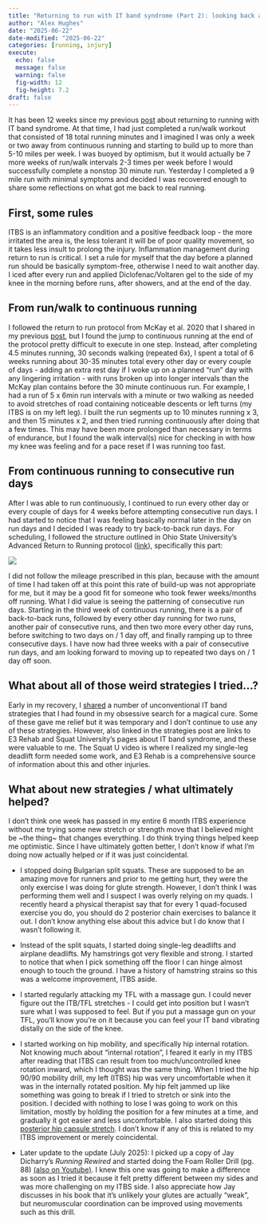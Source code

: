 ```yaml
---
title: "Returning to run with IT band syndrome (Part 2): looking back at what actually got me through"
author: "Alex Hughes"
date: "2025-06-22"
date-modified: "2025-06-22"
categories: [running, injury]
execute:
  echo: false
  message: false
  warning: false
  fig-width: 12
  fig-height: 7.2
draft: false
---
```


It has been 12 weeks since my previous [post](../it-band-return-to-run/index.html) about returning to running with IT band syndrome. At that time, I had just completed a run/walk workout that consisted of 18 total running minutes and I imagined I was only a week or two away from continuous running and starting to build up to more than 5-10 miles per week. I was buoyed by optimism, but it would actually be 7 more weeks of run/walk intervals 2-3 times per week before I would successfully complete a nonstop 30 minute run. Yesterday I completed a 9 mile run with minimal symptoms and decided I was recovered enough to share some reflections on what got me back to real running.

## First, some rules

ITBS is an inflammatory condition and a positive feedback loop - the more irritated the area is, the less tolerant it will be of poor quality movement, so it takes less insult to prolong the injury. Inflammation management during return to run is critical. I set a rule for myself that the day before a planned run should be basically symptom-free, otherwise I need to wait another day. I iced after every run and applied Diclofenac/Voltaren gel to the side of my knee in the morning before runs, after showers, and at the end of the day.

## From run/walk to continuous running

I followed the return to run protocol from McKay et al. 2020 that I shared in my previous [post](../it-band-return-to-run/index.html), but I found the jump to continuous running at the end of the protocol pretty difficult to execute in one step. Instead, after completing 4.5 minutes running, 30 seconds walking (repeated 6x), I spent a total of 6 weeks running about 30-35 minutes total every other day or every couple of days - adding an extra rest day if I woke up on a planned "run" day with any lingering irritation - with runs broken up into longer intervals than the McKay plan contains before the 30 minute continuous run. For example, I had a run of 5 x 6min run intervals with a minute or two walking as needed to avoid stretches of road containing noticeable descents or left turns (my ITBS is on my left leg). I built the run segments up to 10 minutes running x 3, and then 15 minutes x 2, and then tried running continuously after doing that a few times. This may have been more prolonged than necessary in terms of endurance, but I found the walk interval(s) nice for checking in with how my knee was feeling and for a pace reset if I was running too fast.

## From continuous running to consecutive run days

After I was able to run continuously, I continued to run every other day or every couple of days for 4 weeks before attempting consecutive run days. I had started to notice that I was feeling basically normal later in the day on run days and I decided I was ready to try back-to-back run days. For scheduling, I followed the structure outlined in Ohio State University's Advanced Return to Running protocol ([link](AdvancedReturnToRunning.pdf)), specifically this part:

![](ohio-return-to-run.png)

I did not follow the mileage prescribed in this plan, because with the amount of time I had taken off at this point this rate of build-up was not appropriate for me, but it may be a good fit for someone who took fewer weeks/months off running. What I did value is seeing the patterning of consecutive run days. Starting in the third week of continuous running, there is a pair of back-to-back runs, followed by every other day running for two runs, another pair of consecutive runs, and then two more every other day runs, before switching to two days on / 1 day off, and finally ramping up to three consecutive days. I have now had three weeks with a pair of consecutive run days, and am looking forward to moving up to repeated two days on / 1 day off soon.


## What about all of those weird strategies I tried...?

Early in my recovery, I [shared](../it-band-strategies/index.html) a number of unconventional IT band strategies that I had found in my obsessive search for a magical cure. Some of these gave me relief but it was temporary and I don't continue to use any of these strategies. However, also linked in the strategies post are links to E3 Rehab and Squat University's pages about IT band syndrome, and these were valuable to me. The Squat U video is where I realized my single-leg deadlift form needed some work, and E3 Rehab is a comprehensive source of information about this and other injuries.

## What about new strategies / what ultimately helped?

I don't think one week has passed in my entire 6 month ITBS experience without me trying some new stretch or strength move that I believed might be ~the thing~ that changes everything. I do think trying things helped keep me optimistic. Since I have ultimately gotten better, I don't know if what I'm doing now actually helped or if it was just coincidental.

  + I stopped doing Bulgarian split squats. These are supposed to be an amazing move for runners and prior to me getting hurt, they were the only exercise I was doing for glute strength. However, I don't think I was performing them well and I suspect I was overly relying on my quads. I recently heard a physical therapist say that for every 1 quad-focused exercise you do, you should do 2 posterior chain exercises to balance it out. I don't know anything else about this advice but I do know that I wasn't following it.
 
  + Instead of the split squats, I started doing single-leg deadlifts and airplane deadlifts. My hamstrings got very flexible and strong. I started to notice that when I pick something off the floor I can hinge almost enough to touch the ground. I have a history of hamstring strains so this was a welcome improvement, ITBS aside.
  
  + I started regularly attacking my TFL with a massage gun. I could never figure out the ITB/TFL stretches - I could get into position but I wasn't sure what I was supposed to feel. But if you put a massage gun on your TFL, you'll know you're on it because you can feel your IT band vibrating distally on the side of the knee.   
  
  + I started working on hip mobility, and specifically hip internal rotation. Not knowing much about "internal rotation", I feared it early in my ITBS after reading that ITBS can result from too much/uncontrolled knee rotation inward, which I thought was the same thing. When I tried the hip 90/90 mobility drill, my left (ITBS) hip was very uncomfortable when it was in the internally rotated position. My hip felt jammed up like something was going to break if I tried to stretch or sink into the position. I decided with nothing to lose I was going to work on this limitation, mostly by holding the position for a few minutes at a time, and gradually it got easier and less uncomfortable. I also started doing this [posterior hip capsule stretch](https://www.conorharris.com/blog/the-underrated-key-of-improving-internal-rotation). I don't know if any of this is related to my ITBS improvement or merely coincidental.

  + Later update to the update (July 2025): I picked up a copy of Jay Dicharry's *Running Rewired* and started doing the Foam Roller Drill (pg. 88) [(also on Youtube)](https://youtu.be/X-4IsJrNE98). I knew this one was going to make a difference as soon as I tried it because it felt pretty different between my sides and was more challenging on my ITBS side. I also appreciate how Jay discusses in his book that it's unlikely your glutes are actually "weak", but neuromuscular coordination can be improved using movements such as this drill.
  
  

